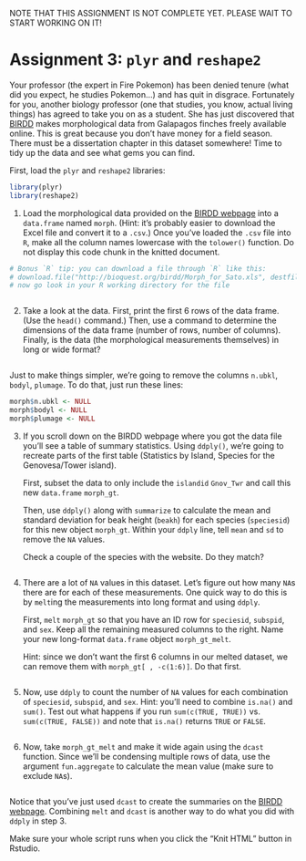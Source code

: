 NOTE THAT THIS ASSIGNMENT IS NOT COMPLETE YET. 
PLEASE WAIT TO START WORKING ON IT!

# Assignment 3: `plyr` and `reshape2`

Your professor (the expert in Fire Pokemon) has been denied tenure (what did
you expect, he studies Pokemon...) and has quit in disgrace. Fortunately for
you, another biology professor (one that studies, you know, actual living
things) has agreed to take you on as a student. She has just discovered that
[BIRDD](http://bioquest.org/birdd/morph.php) makes morphological data from
Galapagos finches freely available online. This is great because you don't
have money for a field season. There must be a dissertation chapter in this
dataset somewhere! Time to tidy up the data and see what gems you can find.

First, load the `plyr` and `reshape2` libraries:

```r
library(plyr)
library(reshape2)
```

1. Load the morphological data provided on the 
   [BIRDD webpage](http://bioquest.org/birdd/morph.php) into a `data.frame`
   named `morph`. (Hint: it's probably easier to download the Excel file and
   convert it to a `.csv`.) Once you've loaded the `.csv` file into `R`, make
   all the column names lowercase with the `tolower()` function. Do not display
   this code chunk in the knitted document. 


```r
# Bonus `R` tip: you can download a file through `R` like this:
# download.file("http://bioquest.org/birdd/Morph_for_Sato.xls", destfile = "Morph_for_Sato.xls")
# now go look in your R working directory for the file
```

```r

```

2. Take a look at the data. First, print the first 6 rows of the data frame.
   (Use the `head()` command.) Then, use a command to determine the dimensions
   of the data frame (number of rows, number of columns). Finally, is the data
   (the morphological measurements themselves) in long or wide format?

```r

```

   Just to make things simpler, we're going to remove the columns `n.ubkl`,
   `bodyl`, `plumage`. To do that, just run these lines:

```r
morph$n.ubkl <- NULL
morph$bodyl <- NULL
morph$plumage <- NULL
```

3. If you scroll down on the BIRDD webpage where you got the data file you'll
   see a table of summary statistics. Using `ddply()`, we're going to recreate
   parts of the first table (Statistics by Island, Species for the
   Genovesa/Tower island). 

   First, subset the data to only include the `islandid` `Gnov_Twr` and call
   this new `data.frame` `morph_gt`.

   Then, use `ddply()` along with `summarize` to calculate the mean and
   standard deviation for beak height (`beakh`) for each species (`speciesid`)
   for this new object `morph_gt`. Within your `ddply` line, tell `mean` and
   `sd` to remove the `NA` values.

   Check a couple of the species with the website. Do they match?

```r

```

4. There are a lot of `NA` values in this dataset. Let's figure out how many
   `NA`s there are for each of these measurements. One quick way to do this is
   by `melt`ing the measurements into long format and using `ddply`.

   First, `melt` `morph_gt` so that you have an ID row for `speciesid`,
   `subspid`, and `sex`. Keep all the remaining measured columns to the right.
   Name your new long-format `data.frame` object `morph_gt_melt`.

   Hint: since we don't want the first 6 columns in our melted dataset, we can
   remove them with `morph_gt[ , -c(1:6)]`. Do that first.

```r

```

5.  Now, use `ddply` to count the number of `NA` values for each combination of
   `speciesid`, `subspid`, and `sex`. Hint: you'll need to combine `is.na()`
   and `sum()`. Test out what happens if you run `sum(c(TRUE, TRUE))` vs.
   `sum(c(TRUE, FALSE))` and note that `is.na()` returns `TRUE` or `FALSE`.

```r

```

6.  Now, take `morph_gt_melt` and make it wide again using the `dcast`
   function. Since we'll be condensing multiple rows of data, use the argument
   `fun.aggregate` to calculate the mean value (make sure to exclude `NA`s).

```r

```

Notice that you've just used `dcast` to create the summaries on the
[BIRDD webpage](http://bioquest.org/birdd/morph.php). Combining `melt` and 
`dcast` is another way to do what you did with `ddply` in step 3.

Make sure your whole script runs when you click the "Knit HTML" button in
Rstudio.
